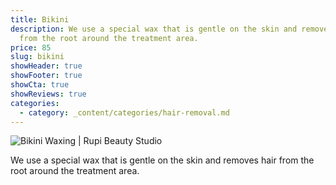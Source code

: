 ```yaml
---
title: Bikini
description: We use a special wax that is gentle on the skin and removes hair
  from the root around the treatment area.
price: 85
slug: bikini
showHeader: true
showFooter: true
showCta: true
showReviews: true
categories:
  - category: _content/categories/hair-removal.md
---
```


![Bikini Waxing | Rupi Beauty Studio](/uploads/services/wax-sheet.webp 'Bikini Waxing  | Rupi Beauty Studio')

We use a special wax that is gentle on the skin and removes hair from the root around the treatment area.
